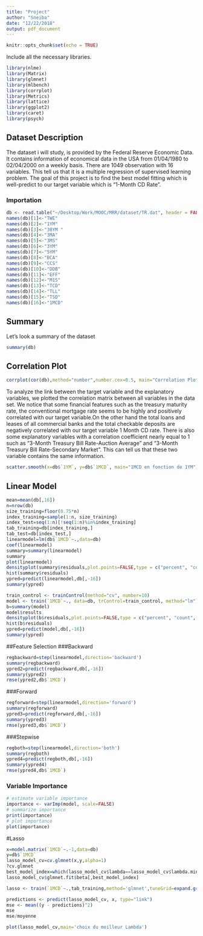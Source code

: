 ```yaml
---
title: "Project"
author: "Sneiba"
date: "12/22/2018"
output: pdf_document
---
```


```r
knitr::opts_chunk$set(echo = TRUE)
```

Include all the necessary libraries.

```r

library(nlme)
library(Matrix)
library(glmnet)
library(mlbench)
library(corrplot)
library(Metrics)
library(lattice)
library(ggplot2)
library(caret)
library(psych)

```

## Dataset Description

The dataset i will study, is provided by the Federal Reserve Economic Data. It contains information of economical data in the USA from 01/04/1980 to 02/04/2000 on a weekly basis.
There are 1049 observation with 16 variables. This tell us that it is a multiple regression of supervised learning problem. The goal of this project is to find the best model fitting which is well-predict to our target variable which is "1-Month CD Rate".


### Importation

```r
db <- read.table("~/Desktop/Work/MOOC/MRR/dataset/TR.dat", header = FALSE)
names(db)[1]<-"TWE"
names(db)[2]<-"1YM"
names(db)[3]<-"30YM "
names(db)[4]<-"3MA"
names(db)[5]<-"3MS"
names(db)[6]<-"3YM"
names(db)[7]<-"5YM"
names(db)[8]<-"BCA"
names(db)[9]<-"CCS"
names(db)[10]<-"DDB"
names(db)[11]<-"EFF"
names(db)[12]<-"M1S"
names(db)[13]<-"TCD"
names(db)[14]<-"TLL"
names(db)[15]<-"TSD"
names(db)[16]<-"1MCD"
```

## Summary
Let's look a summary of the dataset
```r
summary(db)
```

## Correlation Plot

```r
corrplot(cor(db),method="number",number.cex=0.5, main="Correlation Plot")
```

To analyze the link between the target variable and the explanatory variables, we plotted the correlation matrix between all variables in the data set.
We notice that some financial features such as the treasury maturity rate, the conventional mortgage rate seems to be highly and positively correlated with our target variable.On the other hand the total loans and leases of all commercial banks and the total checkable deposits are negatively correlated with our target variable 1 Month CD rate.
There is also some explanatory variables with a correlation coefficient nearly equal to 1 such as "3-Month Treasury Bill Rate-Auction Average" and "3-Month Treasury Bill Rate-Secondary Market". This can tell us that these two variable contains the same information.

```r
scatter.smooth(x=db$`1YM`, y=db$`1MCD`, main="1MCD en fonction de 1YM")
```

## Linear Model

```r
mean=mean(db[,16])
n=nrow(db)
size_training=floor(0.75*n)
index_training=sample(1:n, size_training)
index_test=seq(1:n)[!seq(1:n)%in%index_training]
tab_training=db[index_training,]
tab_test=db[index_test,]
linearmodel=lm(db$`1MCD`~.,data=db)
coef(linearmodel)
summary=summary(linearmodel)
summary
plot(linearmodel)
densityplot(summary$residuals,plot.points=FALSE,type = c("percent", "count", "density"))
hist(summary$residuals)
ypred=predict(linearmodel,db[,-16])
summary(ypred)

train_control <- trainControl(method="cv", number=10)
model <- train(`1MCD`~., data=db, trControl=train_control, method="lm")
b=summary(model)
model$results
densityplot(b$residuals,plot.points=FALSE,type = c("percent", "count", "density"))
hist(b$residuals)
ypred=predict(model,db[,-16])
summary(ypred)
```

##Feature Selection
###Backward
```r
regbackward=step(linearmodel,direction='backward')
summary(regbackward)
ypred2=predict(regbackward,db[,-16])
summary(ypred2)
rmse(ypred2,db$`1MCD`)
```
###Forward
```r
regforward=step(linearmodel,direction='forward')
summary(regforward)
ypred3=predict(regforward,db[,-16])
summary(ypred3)
rmse(ypred3,db$`1MCD`)
```


###Stepwise
```r
regboth=step(linearmodel,direction='both')
summary(regboth)
ypred4=predict(regboth,db[,-16])
summary(ypred4)
rmse(ypred4,db$`1MCD`)
```


### Variable Importance

```r
# estimate variable importance
importance <- varImp(model, scale=FALSE)
# summarize importance
print(importance)
# plot importance
plot(importance)
```

#Lasso

```r
x=model.matrix(`1MCD`~.-1,data=db)
y=db$`1MCD`
lasso_model_cv=cv.glmnet(x,y,alpha=1)
?cv.glmnet
best_model_index=which(lasso_model_cv$lambda==lasso_model_cv$lambda.min)
lasso_model_cv$glmnet.fit$beta[,best_model_index]

lasso <- train(`1MCD`~.,tab_training,method='glmnet',tuneGrid=expand.grid(alpha=1,lambda=seq(0.0001, 1, length=5)))

predictions <- predict(lasso_model_cv, x, type="link")
mse <- mean((y - predictions)^2)
mse
mse/moyenne
```
```r
plot(lasso_model_cv,main='choix du meilleur Lambda')
```